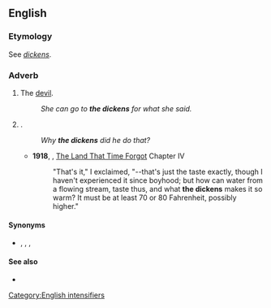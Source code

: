 ==English==

===Etymology===
See ''[[dickens]]''.

===Adverb===
{{en-interj|head=[[the]] [[dickens]]}}

# {{label|en|euphemistic}} The [[devil]].
#: ''She can go to '''the dickens''' for what she said.''
# {{non-gloss definition|Used as an intensifier}}.
#: ''Why '''the dickens''' did he do that?''
#* '''1918''', {{w|Edgar Rice Burroughs}}, [[w:The Land That Time Forgot (novel)|The Land That Time Forgot]] Chapter IV
#*: "That's it," I exclaimed, "--that's just the taste exactly, though I haven't experienced it since boyhood; but how can water from a flowing stream, taste thus, and what '''the dickens''' makes it so warm? It must be at least 70 or 80 Fahrenheit, possibly higher."

====Synonyms====
* {{sense|intensifier}} {{l|en|on earth}}, {{l|en|the hell}}, {{l|en|the devil}}, {{l|en|the heck}}

====See also====
* {{l|en|Dickensian}}

[[Category:English intensifiers]]